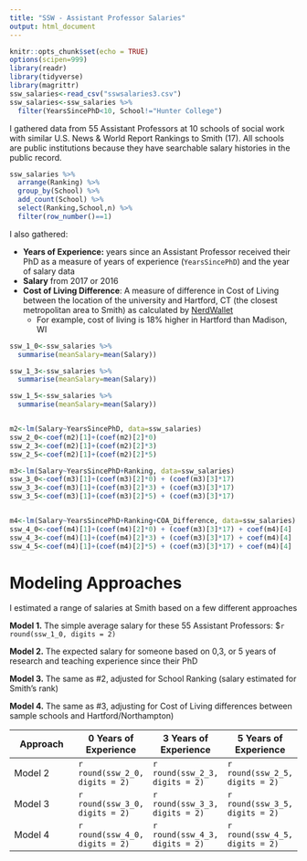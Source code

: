 ```yaml
---
title: "SSW - Assistant Professor Salaries"
output: html_document
---
```


```r
knitr::opts_chunk$set(echo = TRUE)
options(scipen=999)
library(readr)
library(tidyverse)
library(magrittr)
ssw_salaries<-read_csv("sswsalaries3.csv")
ssw_salaries<-ssw_salaries %>%
  filter(YearsSincePhD<10, School!="Hunter College")
```

I gathered data from 55 Assistant Professors at 10 schools of social work with similar U.S. News & World Report Rankings to Smith (17). All schools are public institutions because they have searchable salary histories in the public record.
```r
ssw_salaries %>%
  arrange(Ranking) %>%
  group_by(School) %>%
  add_count(School) %>%
  select(Ranking,School,n) %>%
  filter(row_number()==1)
```

I also gathered:

- **Years of Experience:** years since an Assistant Professor received their PhD as a measure of years of experience (`YearsSincePhD`) and the year of salary data
- **Salary** from 2017 or 2016
- **Cost of Living Difference**: A measure of difference in Cost of Living between the location of the university and Hartford, CT (the closest metropolitan area to Smith) as calculated by [NerdWallet](https://www.nerdwallet.com/cost-of-living-calculator/compare/)
    - For example, cost of living is 18% higher in Hartford than Madison, WI


```r
ssw_1_0<-ssw_salaries %>%
  summarise(meanSalary=mean(Salary))

ssw_1_3<-ssw_salaries %>%
  summarise(meanSalary=mean(Salary))

ssw_1_5<-ssw_salaries %>%
  summarise(meanSalary=mean(Salary))


m2<-lm(Salary~YearsSincePhD, data=ssw_salaries)
ssw_2_0<-coef(m2)[1]+(coef(m2)[2]*0)
ssw_2_3<-coef(m2)[1]+(coef(m2)[2]*3)
ssw_2_5<-coef(m2)[1]+(coef(m2)[2]*5)

m3<-lm(Salary~YearsSincePhD+Ranking, data=ssw_salaries)
ssw_3_0<-coef(m3)[1]+(coef(m3)[2]*0) + (coef(m3)[3]*17)
ssw_3_3<-coef(m3)[1]+(coef(m3)[2]*3) + (coef(m3)[3]*17)
ssw_3_5<-coef(m3)[1]+(coef(m3)[2]*5) + (coef(m3)[3]*17)


m4<-lm(Salary~YearsSincePhD+Ranking+COA_Difference, data=ssw_salaries)
ssw_4_0<-coef(m4)[1]+(coef(m4)[2]*0) + (coef(m3)[3]*17) + coef(m4)[4]
ssw_4_3<-coef(m4)[1]+(coef(m4)[2]*3) + (coef(m3)[3]*17) + coef(m4)[4]
ssw_4_5<-coef(m4)[1]+(coef(m4)[2]*5) + (coef(m3)[3]*17) + coef(m4)[4]


```

# Modeling Approaches

I estimated a range of salaries at Smith based on a few different approaches

**Model 1.** The simple average salary for these 55 Assistant Professors: \$`r round(ssw_1_0, digits = 2)`

**Model 2.** The expected salary for someone based on 0,3, or 5 years of research and teaching experience since their PhD

**Model 3.** The same as #2, adjusted for School Ranking (salary estimated for Smith's rank)

**Model 4.** The same as #3, adjusting for Cost of Living differences between sample schools and Hartford/Northampton)


Approach | 0 Years of Experience | 3 Years of Experience | 5 Years of Experience |
--- | --- | --- | --- |
Model 2 | `r round(ssw_2_0, digits = 2)` | `r round(ssw_2_3, digits = 2)` |`r round(ssw_2_5, digits = 2)` |
Model 3 | `r round(ssw_3_0, digits = 2)` | `r round(ssw_3_3, digits = 2)` |`r round(ssw_3_5, digits = 2)` |
Model 4 | `r round(ssw_4_0, digits = 2)` | `r round(ssw_4_3, digits = 2)` |`r round(ssw_4_5, digits = 2)` |

